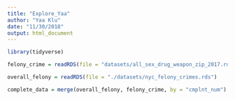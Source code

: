 ```yaml
---
title: "Explore_Yaa"
author: "Yaa Klu"
date: "11/30/2018"
output: html_document
---
```


```r
library(tidyverse)
```


```r
felony_crime = readRDS(file = "datasets/all_sex_drug_weapon_zip_2017.rds")
```


```r

overall_felony = readRDS(file = "./datasets/nyc_felony_crimes.rds")
```


```r
complete_data = merge(overall_felony, felony_crime, by = "cmplnt_num")
```




